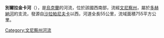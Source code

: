 '''別爾拉金卡河'''（{{lang-uk|Берладинка}}），是[[烏克蘭|烏克蘭]]的河流，位於該國西南部，流經[[文尼察州|文尼察州]]，屬於[[多赫納河|多赫納河]]的支流，發源自[[沙拉帕尼夫卡|沙拉帕尼夫卡]]以西，河道全長55公里，流域面積755平方公里。

{{DEFAULTSORT:Берладинка}}
[[Category:文尼察州河流|Category:文尼察州河流]]


{{Ukraine-river-stub}}